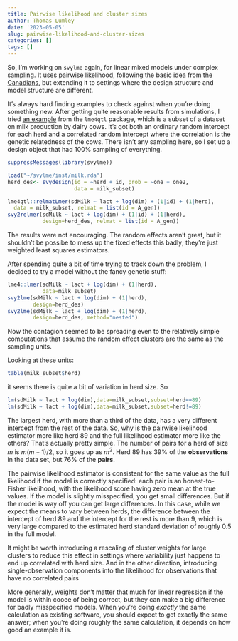 ```yaml
---
title: Pairwise likelihood and cluster sizes
author: Thomas Lumley
date: '2023-05-05'
slug: pairwise-likelihood-and-cluster-sizes
categories: []
tags: []
---
```


So, I'm working on `svylme` again, for linear mixed models under complex sampling.  It uses pairwise likelihood, following the basic idea from [the](https://www150.statcan.gc.ca/n1/pub/12-001-x/2013002/article/11887-eng.pdf) [Canadians](https://www.jstor.org/stable/24721288), but extending it to settings where the design structure and model structure are different. 

It's always hard finding examples to check against when you're doing something new.  After getting quite reasonable results from simulations, I tried [an example](https://github.com/variani/lme4qtl/blob/master/vignettes/pedigreemm.Rmd) from the `lme4qtl` package, which is a subset of a dataset on milk production by dairy cows.  It's got both an ordinary random intercept for each herd and a correlated random intercept where the correlation is the genetic relatedness of the cows.  There isn't any sampling here, so I set up a design object that had 100% sampling of everything. 

```r
suppressMessages(library(svylme))

load("~/svylme/inst/milk.rda")
herd_des<- svydesign(id = ~herd + id, prob = ~one + one2, 
                     data = milk_subset)

lme4qtl::relmatLmer(sdMilk ~ lact + log(dim) + (1|id) + (1|herd),
  data = milk_subset, relmat = list(id = A_gen))
svy2relmer(sdMilk ~ lact + log(dim) + (1|id) + (1|herd), 
           design=herd_des, relmat = list(id = A_gen))
```

The results were not encouraging.  The random effects aren't great, but it shouldn't be possibe to mess up the fixed effects this badly; they're just weighted least squares estimators.

After spending quite a bit of time trying to track down the problem, I decided to try a model without the fancy genetic stuff:

```r
lme4::lmer(sdMilk ~ lact + log(dim) + (1|herd), 
           data=milk_subset)
svy2lme(sdMilk ~ lact + log(dim) + (1|herd), 
        design=herd_des)
svy2lme(sdMilk ~ lact + log(dim) + (1|herd), 
        design=herd_des, method="nested")
```

Now the contagion seemed to be spreading even to the relatively simple computations that assume the random effect clusters are the same as the sampling units. 

Looking at these units:
```r
table(milk_subset$herd)
```

it seems there is quite a bit of variation in herd size. So
```r
lm(sdMilk ~ lact + log(dim),data=milk_subset,subset=herd==89)
lm(sdMilk ~ lact + log(dim),data=milk_subset,subset=herd!=89)
```

The largest herd, with more than a third of the data, has a very different intercept from the rest of the data.  So, why is the pairwise likelihood estimator more like herd 89 and the full likelihood estimator more like the others?  That's actually pretty simple. The number of pairs for a herd of size $m$ is $m(m-1)/2$, so it goes up as $m^2$.  Herd 89 has 39% of the **observations** in the data set, but 76% of the **pairs**. 

The pairwise likelihood estimator is consistent for the same value as the full likelihood if the model is correctly specified: each pair is an honest-to-Fisher likelihood, with the likelihood score having zero mean at the true values. If the model is slightly misspecified, you get small differences. But if the model is way off you can get large differences.  In this case, while we expect the means to vary between herds, the difference between the intercept of herd 89 and the intercept for the rest is more than 9, which is very large compared to the estimated herd standard deviation of roughly 0.5 in the full model. 

It might  be worth introducing a rescaling of cluster weights for large clusters to reduce this effect in settings where variability just happens to end up correlated with herd size. And in the other direction, introducing single-observation components into the likelihood for observations that have no correlated pairs

More generally, weights don't matter that much for linear regression if the model is within cooee of being correct, but they can make a big difference for badly misspecified models. When you're doing *exactly* the same calculation as existing software, you should expect to get exactly the same answer; when you're doing roughly the same calculation, it depends on how good an example it is. 

